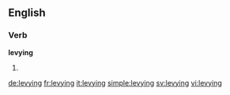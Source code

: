 ==English==

===Verb===
'''levying'''

# {{present participle of|levy}}

[[de:levying]]
[[fr:levying]]
[[it:levying]]
[[simple:levying]]
[[sv:levying]]
[[vi:levying]]